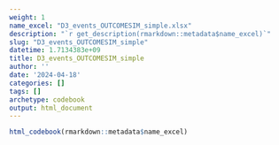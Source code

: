 ```yaml
---
weight: 1
name_excel: "D3_events_OUTCOMESIM_simple.xlsx"
description: "`r get_description(rmarkdown::metadata$name_excel)`"
slug: "D3_events_OUTCOMESIM_simple"
datetime: 1.7134383e+09
title: D3_events_OUTCOMESIM_simple
author: ''
date: '2024-04-18'
categories: []
tags: []
archetype: codebook
output: html_document
---
```


```r
html_codebook(rmarkdown::metadata$name_excel)
```
